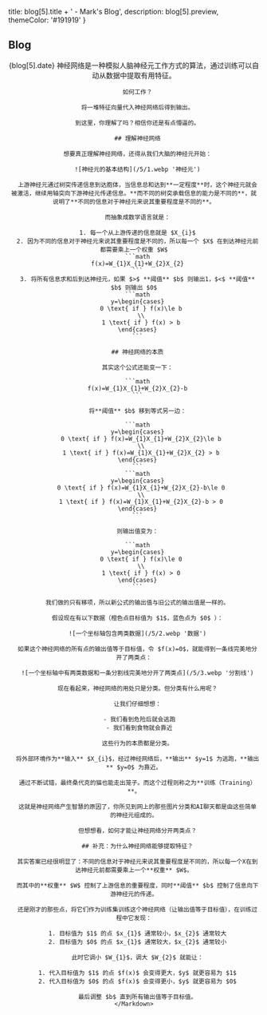 
  title: blog[5].title + ' - Mark\'s Blog',
  description: blog[5].preview,
  themeColor: '#191919'
}

<div className='h'>
  <h2>Blog</h2>
  <Content>
    <Header id={5} type='blog' alt={blog[5].header} />
    <Title id={5} type='blog'>{blog[5].title}</Title>
    <Date>{blog[5].date}</Date>
    <Markdown>
      神经网络是一种模拟人脑神经元工作方式的算法，通过训练可以自动从数据中提取有用特征。

      如何工作？

      将一堆特征向量代入神经网络后得到输出。

      到这里，你理解了吗？相信你还是有点懵逼的。

      ## 理解神经网络

      想要真正理解神经网络，还得从我们大脑的神经元开始：

      ![神经元的基本结构](/5/1.webp '神经元')

      上游神经元通过树突传递信息到达胞体，当信息总和达到**一定程度**时，这个神经元就会被激活，继续用轴突向下游神经元传递信息。**而不同的树突承载信息的能力是不同的**，就说明了**不同的信息对于神经元来说其重要程度是不同的**。

      而抽象成数学语言就是：

      1. 每一个从上游传递的信息就是 $X_{i}$
      2. 因为不同的信息对于神经元来说其重要程度是不同的，所以每一个 $X$ 在到达神经元前都需要乘上一个权重 $W$
      ```math
      f(x)=W_{1}X_{1}+W_{2}X_{2}
      ```
      3. 将所有信息求和后到达神经元，如果 $>$ **阈值** $b$ 则输出1，$<$ **阈值** $b$ 则输出 $0$
      ```math
      y=\begin{cases}
        0 \text{ if } f(x)\le b
        \\
        1 \text{ if } f(x) > b
      \end{cases}
      ```

      ## 神经网络的本质

      其实这个公式还能变一下：

      ```math
      f(x)=W_{1}X_{1}+W_{2}X_{2}-b
      ```

      将**阈值** $b$ 移到等式另一边：

      ```math
      y=\begin{cases}
        0 \text{ if } f(x)=W_{1}X_{1}+W_{2}X_{2}\le b
        \\
        1 \text{ if } f(x)=W_{1}X_{1}+W_{2}X_{2} > b
      \end{cases}
      ```
      ```math
      y=\begin{cases}
        0 \text{ if } f(x)=W_{1}X_{1}+W_{2}X_{2}-b\le 0
        \\
        1 \text{ if } f(x)=W_{1}X_{1}+W_{2}X_{2}-b > 0
      \end{cases}
      ```

      则输出值变为：

      ```math
      y=\begin{cases}
        0 \text{ if } f(x)\le 0
        \\
        1 \text{ if } f(x) > 0
      \end{cases}
      ```

      我们做的只有移项，所以新公式的输出值与旧公式的输出值是一样的。

      假设现在有以下数据（橙色点目标值为 $1$，蓝色点为 $0$ ）：

      ![一个坐标轴包含两类数据](/5/2.webp '数据')

      如果这个神经网络的所有点的输出值等于目标值，令 $f(x)=0$，就能得到一条线完美地分开了两类点：

      ![一个坐标轴中有两类数据和一条分割线完美地分开了两类点](/5/3.webp '分割线')

      现在看起来，神经网络的用处只是分类。但分类有什么用呢？

      让我们仔细想想：

       - 我们看到危险后就会逃跑
       - 我们看到食物就会靠近

      这些行为的本质都是分类。
      
      将外部环境作为**输入** $X_{i}$，经过神经网络后，**输出** $y=1$ 为逃跑，**输出** $y=0$ 为靠近。

      通过不断试错，最终桑代克的猫也能走出笼子。而这个过程则称之为**训练（Training）**。

      这就是神经网络产生智慧的原因了，你所见到网上的那些图片分类和AI聊天都是由这些简单的神经元组成的。

      但想想看，如何才能让神经网络分开两类点？

      ## 补充：为什么神经网络能够提取特征？

      其实答案已经很明显了：不同的信息对于神经元来说其重要程度是不同的，所以每一个X在到达神经元前都需要乘上一个**权重** $W$。

      而其中的**权重** $W$ 控制了上游信息的重要程度，同时**阈值** $b$ 控制了信息向下游神经元的传递。

      还是刚才的那些点，将它们作为训练集训练这个神经网络（让输出值等于目标值），在训练过程中它发现：

      1. 目标值为 $1$ 的点 $x_{1}$ 通常较小，$x_{2}$ 通常较大
      2. 目标值为 $0$ 的点 $x_{1}$ 通常较大，$x_{2}$ 通常较小

      此时它调小 $W_{1}$，调大 $W_{2}$ 就能让：

      1. 代入目标值为 $1$ 的点 $f(x)$ 会变得更大，$y$ 就更容易为 $1$
      2. 代入目标值为 $0$ 的点 $f(x)$ 会变得更小，$y$ 就更容易为 $0$

      最后调整 $b$ 直到所有输出值等于目标值。
    </Markdown>
  </Content>
</div>
